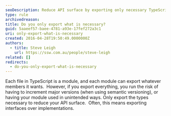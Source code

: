 ```yaml
---
seoDescription: Reduce API surface by exporting only necessary TypeScript types.
type: rule
archivedreason:
title: Do you only export what is necessary?
guid: 5aaeef57-baee-4781-a93e-17fef272a3c1
uri: only-export-what-is-necessary
created: 2016-04-28T19:50:49.0000000Z
authors:
  - title: Steve Leigh
    url: https://ssw.com.au/people/steve-leigh
related: []
redirects:
  - do-you-only-export-what-is-necessary
---
```


Each file in TypeScript is a module, and each module can export whatever members it wants.  However, if you export everything, you run the risk of having to increment major versions (when using semantic versioning), or having your module used in unintended ways.
Only export the types necessary to reduce your API surface.  Often, this means exporting interfaces over implementations.